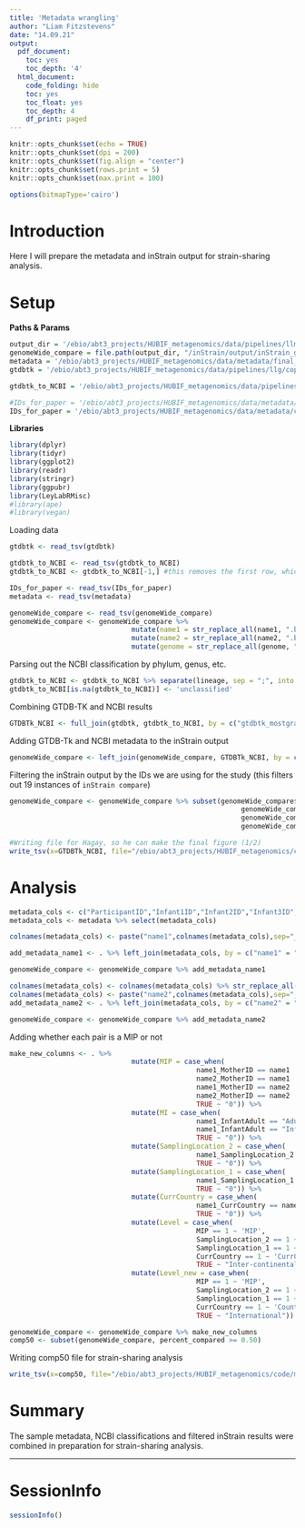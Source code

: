 ```yaml
---
title: 'Metadata wrangling'
author: "Liam Fitzstevens"
date: "14.09.21"
output:
  pdf_document:
    toc: yes
    toc_depth: '4'
  html_document:
    code_folding: hide
    toc: yes
    toc_float: yes
    toc_depth: 4
    df_print: paged
---
```


```r
knitr::opts_chunk$set(echo = TRUE)
knitr::opts_chunk$set(dpi = 200)
knitr::opts_chunk$set(fig.align = "center")
knitr::opts_chunk$set(rows.print = 5)
knitr::opts_chunk$set(max.print = 100)

options(bitmapType='cairo')
```


# Introduction

Here I will prepare the metadata and inStrain output for strain-sharing analysis.

# Setup

**Paths & Params**

```r
output_dir = '/ebio/abt3_projects/HUBIF_metagenomics/data/pipelines/llmgps/cophyverttrans/batch2_clusters1-3/instrain/n784/llmgps_output'
genomeWide_compare = file.path(output_dir, "/inStrain/output/inStrain_genomeWide_compare.tsv")
metadata = '/ebio/abt3_projects/HUBIF_metagenomics/data/metadata/final_metadata/combined_LFCurated_01.07.2020.txt'
gtdbtk = '/ebio/abt3_projects/HUBIF_metagenomics/data/pipelines/llg/cophyverttrans/batch2_clusters1-3/round3/llg_output/gtdbtk/gtdbtk_to_ncbi/gtdbtk_output_reformatted.tsv'

gtdbtk_to_NCBI = '/ebio/abt3_projects/HUBIF_metagenomics/data/pipelines/llg/cophyverttrans/batch2_clusters1-3/round3/llg_output/gtdbtk/gtdbtk_to_ncbi/gtdb_to_taxdump/output/taxonomy_map_summary.tsv'

#IDs_for_paper = '/ebio/abt3_projects/HUBIF_metagenomics/data/metadata/final_metadata/IDs_mom_infant_n386_2021LFcorrected2.txt'
IDs_for_paper = '/ebio/abt3_projects/HUBIF_metagenomics/data/metadata/cophy_vertrans_paper_ids/IDs_mom_infant_n386_2021LFcorrected2.txt'
```

**Libraries**

```r
library(dplyr)
library(tidyr)
library(ggplot2)
library(readr)
library(stringr)
library(ggpubr)
library(LeyLabRMisc)
#library(ape)
#library(vegan)
```

Loading data

```r
gtdbtk <- read_tsv(gtdbtk)

gtdbtk_to_NCBI <- read_tsv(gtdbtk_to_NCBI)
gtdbtk_to_NCBI <- gtdbtk_to_NCBI[-1,] #this removes the first row, which is an artifact of the dataframe before the python script was run

IDs_for_paper <- read_tsv(IDs_for_paper)
metadata <- read_tsv(metadata)

genomeWide_compare <- read_tsv(genomeWide_compare)
genomeWide_compare <- genomeWide_compare %>% 
                              mutate(name1 = str_replace_all(name1, ".bam", "")) %>% 
                              mutate(name2 = str_replace_all(name2, ".bam", "")) %>%
                              mutate(genome = str_replace_all(genome, ".fna", ""))

```

Parsing out the NCBI classification by phylum, genus, etc.
```r
gtdbtk_to_NCBI <- gtdbtk_to_NCBI %>% separate(lineage, sep = ";", into = taxonomy_levels(), remove = F)
gtdbtk_to_NCBI[is.na(gtdbtk_to_NCBI)] <- 'unclassified'
```


Combining GTDB-TK and NCBI results
```r
GTDBTk_NCBI <- full_join(gtdbtk, gtdbtk_to_NCBI, by = c("gtdbtk_mostgranular" = "gtdb_taxonomy"))
```

Adding GTDB-Tk and NCBI metadata to the inStrain output
```r
genomeWide_compare <- left_join(genomeWide_compare, GTDBTk_NCBI, by = c("genome" = "gtdbtk_user_genome"))
```

Filtering the inStrain output by the IDs we are using for the study (this filters out 19 instances of `inStrain compare`)
```r
genomeWide_compare <- genomeWide_compare %>% subset(genomeWide_compare$name1 %in% IDs_for_paper$MomID |
                                                         genomeWide_compare$name2 %in% IDs_for_paper$MomID |
                                                         genomeWide_compare$name1 %in% IDs_for_paper$InfantID |
                                                         genomeWide_compare$name2 %in% IDs_for_paper$InfantID)

#Writing file for Hagay, so he can make the final figure (1/2)
write_tsv(x=GTDBTk_NCBI, file="/ebio/abt3_projects/HUBIF_metagenomics/code/metagenomes/cophylogeny/instrain/instrain_output_for_figure/SRGs_GTDBTk_NCBI.tsv")
```

# Analysis

```r
metadata_cols <- c("ParticipantID","Infant1ID","Infant2ID","Infant3ID","InfantAdult","MotherID","SamplingLocation_2","SamplingLocation_1", "CurrCountry", "Age_months")
metadata_cols <- metadata %>% select(metadata_cols)

colnames(metadata_cols) <- paste("name1",colnames(metadata_cols),sep="_")

add_metadata_name1 <- . %>% left_join(metadata_cols, by = c("name1" = "name1_ParticipantID"))

genomeWide_compare <- genomeWide_compare %>% add_metadata_name1

colnames(metadata_cols) <- colnames(metadata_cols) %>% str_replace_all("name1_", "")
colnames(metadata_cols) <- paste("name2",colnames(metadata_cols),sep="_")
add_metadata_name2 <- . %>% left_join(metadata_cols, by = c("name2" = "name2_ParticipantID"))

genomeWide_compare <- genomeWide_compare %>% add_metadata_name2
```
 
Adding whether each pair is a MIP or not
```r
make_new_columns <- . %>% 
                              mutate(MIP = case_when(
                                              name1_MotherID == name1  ~ '1',
                                              name2_MotherID == name1  ~ '1',
                                              name1_MotherID == name2  ~ '1',
                                              name2_MotherID == name2  ~ '1',
                                              TRUE ~ "0")) %>%
                              mutate(MI = case_when(
                                              name1_InfantAdult == "Adult" & name2_InfantAdult == "Infant"  ~ '1',
                                              name1_InfantAdult == "Infant" & name1_InfantAdult == "Adult"  ~ '1',
                                              TRUE ~ "0")) %>%
                              mutate(SamplingLocation_2 = case_when(
                                              name1_SamplingLocation_2 == name2_SamplingLocation_2  ~ '1',
                                              TRUE ~ "0")) %>%
                              mutate(SamplingLocation_1 = case_when(
                                              name1_SamplingLocation_1 == name2_SamplingLocation_1  ~ '1',
                                              TRUE ~ "0")) %>%
                              mutate(CurrCountry = case_when(
                                              name1_CurrCountry == name2_CurrCountry ~ '1',
                                              TRUE ~ "0")) %>%
                              mutate(Level = case_when(
                                              MIP == 1 ~ 'MIP',
                                              SamplingLocation_2 == 1 ~ 'SamplingLocation_2', 
                                              SamplingLocation_1 == 1 ~ 'SamplingLocation_1',
                                              CurrCountry == 1 ~ 'CurrCountry',
                                              TRUE ~ "Inter-continental")) %>%
                              mutate(Level_new = case_when(
                                              MIP == 1 ~ 'MIP',
                                              SamplingLocation_2 == 1 ~ 'Town/Village', 
                                              SamplingLocation_1 == 1 ~ 'Region',
                                              CurrCountry == 1 ~ 'Country',
                                              TRUE ~ "International"))

genomeWide_compare <- genomeWide_compare %>% make_new_columns
comp50 <- subset(genomeWide_compare, percent_compared >= 0.50)
```

Writing comp50 file for strain-sharing analysis
```r
write_tsv(x=comp50, file="/ebio/abt3_projects/HUBIF_metagenomics/code/metagenomes/cophylogeny/instrain/final_for_paper/codiversification/strain_sharing/files/comp50_wmetadata_wNCBI.tsv")
```



# Summary

The sample metadata, NCBI classifications and filtered inStrain results were combined in preparation for strain-sharing analysis.


***

# SessionInfo

```r
sessionInfo()
```
